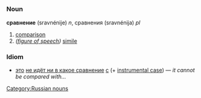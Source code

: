 =={{ru}}==
[[Category:Russian nouns]]
===Noun===
'''сравнение''' (sravnénije) ''n'', сравнения (sravnénija) ''pl''

# [[comparison]]
#''([[figure of speech]])'' [[simile]]

===Idiom===
*[[это]] [[не идёт ни в какое сравнение]] [[с#Russian|с]] (+ [[instrumental case]]) — ''it cannot be compared with...''